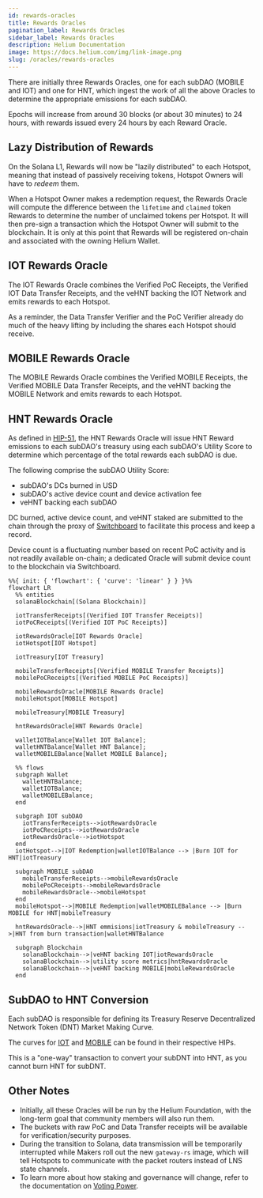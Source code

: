```yaml
---
id: rewards-oracles
title: Rewards Oracles
pagination_label: Rewards Oracles
sidebar_label: Rewards Oracles
description: Helium Documentation
image: https://docs.helium.com/img/link-image.png
slug: /oracles/rewards-oracles
---
```



There are initially three Rewards Oracles, one for each subDAO (MOBILE and IOT) and one for HNT,
which ingest the work of all the above Oracles to determine the appropriate emissions for each
subDAO.

Epochs will increase from around 30 blocks (or about 30 minutes) to 24 hours, with rewards issued
every 24 hours by each Reward Oracle.

## Lazy Distribution of Rewards

On the Solana L1, Rewards will now be "lazily distributed" to each Hotspot, meaning that instead of
passively receiving tokens, Hotspot Owners will have to _redeem_ them.

When a Hotspot Owner makes a redemption request, the Rewards Oracle will compute the difference
between the `lifetime` and `claimed` token Rewards to determine the number of unclaimed tokens per
Hotspot. It will then pre-sign a transaction which the Hotspot Owner will submit to the blockchain.
It is only at this point that Rewards will be registered on-chain and associated with the owning
Helium Wallet.

## IOT Rewards Oracle

The IOT Rewards Oracle combines the Verified PoC Receipts, the Verified IOT Data Transfer Receipts,
and the veHNT backing the IOT Network and emits rewards to each Hotspot.

As a reminder, the Data Transfer Verifier and the PoC Verifier already do much of the heavy lifting
by including the shares each Hotspot should receive.

## MOBILE Rewards Oracle

The MOBILE Rewards Oracle combines the Verified MOBILE Receipts, the Verified MOBILE Data Transfer
Receipts, and the veHNT backing the MOBILE Network and emits rewards to each Hotspot.

## HNT Rewards Oracle

As defined in [HIP-51](https://github.com/helium/HIP/blob/main/0051-helium-dao.md), the HNT Rewards
Oracle will issue HNT Reward emissions to each subDAO's treasury using each subDAO's Utility Score to
determine which percentage of the total rewards each subDAO is due.

The following comprise the subDAO Utility Score:

- subDAO's DCs burned in USD
- subDAO's active device count and device activation fee
- veHNT backing each subDAO

DC burned, active device count, and veHNT staked are submitted to the chain through the proxy of
[Switchboard](https://switchboard.xyz/) to facilitate this process and keep a record.

Device count is a fluctuating number based on recent PoC activity and is not readily available
on-chain; a dedicated Oracle will submit device count to the blockchain via Switchboard.

```mermaid
%%{ init: { 'flowchart': { 'curve': 'linear' } } }%%
flowchart LR
  %% entities
  solanaBlockchain[(Solana Blockchain)]

  iotTransferReceipts[(Verified IOT Transfer Receipts)]
  iotPoCReceipts[(Verified IOT PoC Receipts)]

  iotRewardsOracle[IOT Rewards Oracle]
  iotHotspot[IOT Hotspot]

  iotTreasury[IOT Treasury]

  mobileTransferReceipts[(Verified MOBILE Transfer Receipts)]
  mobilePoCReceipts[(Verified MOBILE PoC Receipts)]

  mobileRewardsOracle[MOBILE Rewards Oracle]
  mobileHotspot[MOBILE Hotspot]

  mobileTreasury[MOBILE Treasury]

  hntRewardsOracle[HNT Rewards Oracle]

  walletIOTBalance[Wallet IOT Balance];
  walletHNTBalance[Wallet HNT Balance];
  walletMOBILEBalance[Wallet MOBILE Balance];

  %% flows
  subgraph Wallet
    walletHNTBalance;
    walletIOTBalance;
    walletMOBILEBalance;
  end

  subgraph IOT subDAO
    iotTransferReceipts-->iotRewardsOracle
    iotPoCReceipts-->iotRewardsOracle
    iotRewardsOracle-->iotHotspot
  end
  iotHotspot-->|IOT Redemption|walletIOTBalance --> |Burn IOT for HNT|iotTreasury

  subgraph MOBILE subDAO
    mobileTransferReceipts-->mobileRewardsOracle
    mobilePoCReceipts-->mobileRewardsOracle
    mobileRewardsOracle-->mobileHotspot
  end
  mobileHotspot-->|MOBILE Redemption|walletMOBILEBalance --> |Burn MOBILE for HNT|mobileTreasury

  hntRewardsOracle-->|HNT emmisions|iotTreasury & mobileTreasury -->|HNT from burn transaction|walletHNTBalance

  subgraph Blockchain
    solanaBlockchain-->|veHNT backing IOT|iotRewardsOracle
    solanaBlockchain-->|utility score metrics|hntRewardsOracle
    solanaBlockchain-->|veHNT backing MOBILE|mobileRewardsOracle
  end

```

## SubDAO to HNT Conversion

Each subDAO is responsible for defining its Treasury Reserve Decentralized Network Token (DNT)
Market Making Curve.

The curves for
[IOT](https://github.com/helium/HIP/blob/main/0052-iot-dao.md#treasury-reserve-dnt-market-making-curve)
and [MOBILE](https://github.com/helium/HIP/blob/main/0053-mobile-dao.md) can be found in their
respective HIPs.

This is a "one-way" transaction to convert your subDNT into HNT, as you cannot burn HNT for subDNT.

## Other Notes

- Initially, all these Oracles will be run by the Helium Foundation, with the long-term goal that
  community members will also run them.
- The buckets with raw PoC and Data Transfer receipts will be available for verification/security
  purposes.
- During the transition to Solana, data transmission will be temporarily interrupted while Makers
  roll out the new `gateway-rs` image, which will tell Hotspots to communicate with the packet
  routers instead of LNS state channels.
- To learn more about how staking and governance will change, refer to the documentation on
  [Voting Power](/vote-escrow/voting-power).
